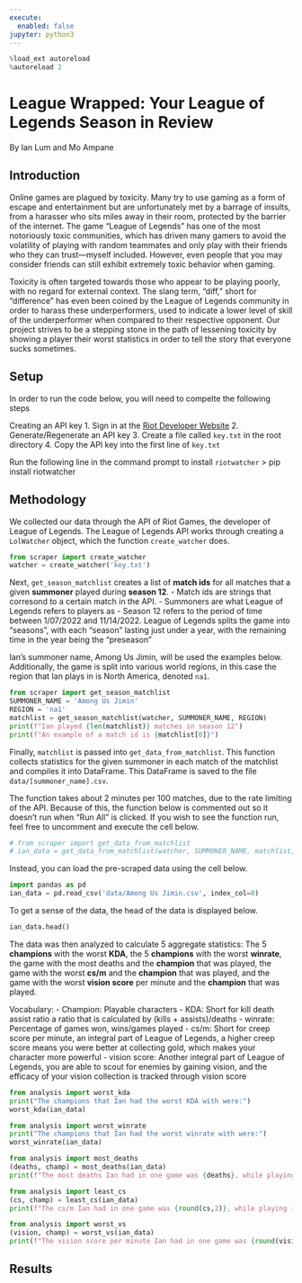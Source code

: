 ```yaml
---
execute:
  enabled: false
jupyter: python3
---
```


```python
%load_ext autoreload
%autoreload 2
```

# League Wrapped: Your League of Legends Season in Review
By Ian Lum and Mo Ampane

## Introduction

Online games are plagued by toxicity. Many try to use gaming as a form of escape and entertainment but are unfortunately met by a barrage of insults, from a harasser who sits miles away in their room, protected by the barrier of the internet. The game “League of Legends” has one of the most notoriously toxic communities, which has driven many gamers to avoid the volatility of playing with random teammates and only play with their friends who they can trust—myself included. However, even people that you may consider friends can still exhibit extremely toxic behavior when gaming.


Toxicity is often targeted towards those who appear to be playing poorly, with no regard for external context. The slang term, “diff,” short for “difference” has even been coined by the League of Legends community in order to harass these underperformers, used to indicate a lower level of skill of the underperformer when compared to their respective opponent. Our project strives to be a stepping stone in the path of lessening toxicity by showing a player their worst statistics in order to tell the story that everyone sucks sometimes.

## Setup

In order to run the code below, you will need to compelte the following steps

Creating an API key
1. Sign in at the [Riot Developer Website](https://developer.riotgames.com/)
2. Generate/Regenerate an API key
3. Create a file called `key.txt` in the root directory
4. Copy the API key into the first line of `key.txt`

Run the following line in the command prompt to install `riotwatcher`
> pip install riotwatcher

## Methodology

We collected our data through the API of Riot Games, the developer of League of Legends. The League of Legends API works through creating a `LolWatcher` object, which the function `create_watcher` does.

```python
from scraper import create_watcher
watcher = create_watcher('key.txt')
```

Next, `get_season_matchlist` creates a list of **match ids** for all matches that a given **summoner** played during **season 12**.
- Match ids are strings that corresond to a certain match in the API. 
- Summoners are what League of Legends refers to players as
- Season 12 refers to the period of time between 1/07/2022 and 11/14/2022. League of Legends splits the game into "seasons", with each "season" lasting just under a year, with the remaining time in the year being the "preseason"

Ian's summoner name, Among Us Jimin, will be used the examples below. Additionally, the game is split into various world regions, in this case the region that Ian plays in is North America, denoted `na1`.

```python
from scraper import get_season_matchlist
SUMMONER_NAME = 'Among Us Jimin'
REGION = 'na1'
matchlist = get_season_matchlist(watcher, SUMMONER_NAME, REGION)
print(f"Ian played {len(matchlist)} matches in season 12")
print(f"An example of a match id is {matchlist[0]}")
```

Finally, `matchlist` is passed into `get_data_from_matchlist`. This function collects statistics for the given summoner in each match of the matchlist and compiles it into DataFrame. This DataFrame is saved to the file `data/[summoner_name].csv`.

The function takes about 2 minutes per 100 matches, due to the rate limiting of the API. Because of this, the function below is commented out so it doesn't run when "Run All" is clicked. If you wish to see the function run, feel free to uncomment and execute the cell below.

```python
# from scraper import get_data_from_matchlist
# ian_data = get_data_from_matchlist(watcher, SUMMONER_NAME, matchlist, REGION)
```

Instead, you can load the pre-scraped data using the cell below.

```python
import pandas as pd
ian_data = pd.read_csv('data/Among Us Jimin.csv', index_col=0)
```

To get a sense of the data, the head of the data is displayed below.

```python
ian_data.head()
```

The data was then analyzed to calculate 5 aggregate statistics: The 5 **champions** with the worst **KDA**, the 5 **champions** with the worst **winrate**, the game with the most deaths and the **champion** that was played, the game with the worst **cs/m** and the **champion** that was played, and the game with the worst **vision score** per minute and the **champion** that was played.

Vocabulary:
- Champion: Playable characters
- KDA: Short for kill death assist ratio a ratio that is calculated by (kills + assists)/deaths
- winrate: Percentage of games won, wins/games played
- cs/m: Short for creep score per minute, an integral part of League of Legends, a higher creep score means you were better at collecting gold, which makes your character more powerful
- vision score: Another integral part of League of Legends, you are able to scout for enemies by gaining vision, and the efficacy of your vision collection is tracked through vision score

```python
from analysis import worst_kda
print("The champions that Ian had the worst KDA with were:")
worst_kda(ian_data)
```

```python
from analysis import worst_winrate
print("The champions that Ian had the worst winrate with were:")
worst_winrate(ian_data)
```

```python
from analysis import most_deaths
(deaths, champ) = most_deaths(ian_data)
print(f"The most deaths Ian had in one game was {deaths}, while playing {champ}")
```

```python
from analysis import least_cs
(cs, champ) = least_cs(ian_data)
print(f"The cs/m Ian had in one game was {round(cs,2)}, while playing {champ}")
```

```python
from analysis import worst_vs
(vision, champ) = worst_vs(ian_data)
print(f"The vision score per minute Ian had in one game was {round(vision,2)}, while playing {champ}")
```

## Results

